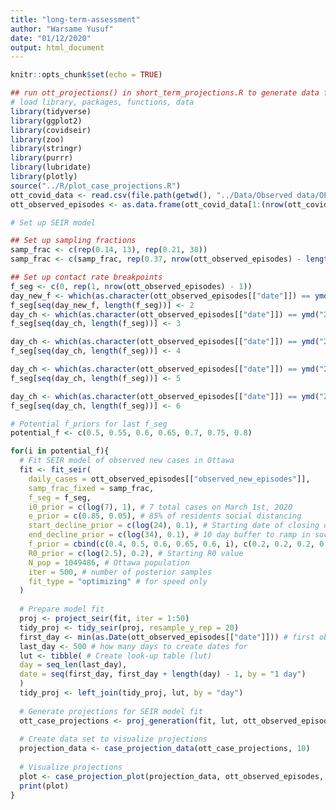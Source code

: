 ```yaml
---
title: "long-term-assessment"
author: "Warsame Yusuf"
date: "01/12/2020"
output: html_document
---
```


```r
knitr::opts_chunk$set(echo = TRUE)
```

```r
## run ott_projections() in short_term_projections.R to generate data for plots
# load library, packages, functions, data
library(tidyverse)
library(ggplot2)
library(covidseir)
library(zoo)
library(stringr)
library(purrr)
library(lubridate)
library(plotly)
source("../R/plot_case_projections.R")
ott_covid_data <- read.csv(file.path(getwd(), "../Data/Observed data/OPH_Observed_COVID_Data.csv"))
ott_observed_episodes <- as.data.frame(ott_covid_data[1:(nrow(ott_covid_data) - 6),])
```

```r
# Set up SEIR model

## Set up sampling fractions
samp_frac <- c(rep(0.14, 13), rep(0.21, 38))
samp_frac <- c(samp_frac, rep(0.37, nrow(ott_observed_episodes) - length(samp_frac)))

## Set up contact rate breakpoints
f_seg <- c(0, rep(1, nrow(ott_observed_episodes) - 1))
day_new_f <- which(as.character(ott_observed_episodes[["date"]]) == ymd("2020-05-19")) # Date of phase 1 reopening
f_seg[seq(day_new_f, length(f_seg))] <- 2
day_ch <- which(as.character(ott_observed_episodes[["date"]]) == ymd("2020-06-12")) # Date of phase 2 reopening
f_seg[seq(day_ch, length(f_seg))] <- 3

day_ch <- which(as.character(ott_observed_episodes[["date"]]) == ymd("2020-07-17")) # Date of phase 3 reopening
f_seg[seq(day_ch, length(f_seg))] <- 4

day_ch <- which(as.character(ott_observed_episodes[["date"]]) == ymd("2020-10-09")) # Date of modified phase 2
f_seg[seq(day_ch, length(f_seg))] <- 5

day_ch <- which(as.character(ott_observed_episodes[["date"]]) == ymd("2020-11-09")) # End date of modified phase 2
f_seg[seq(day_ch, length(f_seg))] <- 6
```

```r
# Potential f_priors for last f_seg
potential_f <- c(0.5, 0.55, 0.6, 0.65, 0.7, 0.75, 0.8)

for(i in potential_f){
  # Fit SEIR model of observed new cases in Ottawa
  fit <- fit_seir(
    daily_cases = ott_observed_episodes[["observed_new_episodes"]],
    samp_frac_fixed = samp_frac, 
    f_seg = f_seg,
    i0_prior = c(log(7), 1), # 7 total cases on March 1st, 2020
    e_prior = c(0.85, 0.05), # 85% of residents social distancing
    start_decline_prior = c(log(24), 0.1), # Starting date of closing of non-essential businesses (March 24th, 2020)
    end_decline_prior = c(log(34), 0.1), # 10 day buffer to ramp in social distancing
    f_prior = cbind(c(0.4, 0.5, 0.6, 0.65, 0.6, i), c(0.2, 0.2, 0.2, 0.2, 0.2, 0.2)),
    R0_prior = c(log(2.5), 0.2), # Starting R0 value
    N_pop = 1049486, # Ottawa population
    iter = 500, # number of posterior samples
    fit_type = "optimizing" # for speed only
  )
  
  # Prepare model fit
  proj <- project_seir(fit, iter = 1:50)
  tidy_proj <- tidy_seir(proj, resample_y_rep = 20)
  first_day <- min(as.Date(ott_observed_episodes[["date"]])) # first observation date
  last_day <- 500 # how many days to create dates for
  lut <- tibble( # Create look-up table (lut)
  day = seq_len(last_day),
  date = seq(first_day, first_day + length(day) - 1, by = "1 day")
  )
  tidy_proj <- left_join(tidy_proj, lut, by = "day")
  
  # Generate projections for SEIR model fit
  ott_case_projections <- proj_generation(fit, lut, ott_observed_episodes, project_to = "2021-01-31",    day_start_reduction = 7, pct_change = 10)
  
  # Create data set to visualize projections
  projection_data <- case_projection_data(ott_case_projections, 10)
  
  # Visualize projections
  plot <- case_projection_plot(projection_data, ott_observed_episodes, current_col = current_case_hex, reduction_col = reduction_hex, increase_col = increase_hex, value_column = "observed_new_episodes", date_column = "date", title = paste("Long-term daily COVID-19 cases in Ottawa, f_prior value:", i), pct_change = 10)
  print(plot)
}
```
